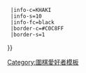 {{Userbox
  |id={{{1}}}
  |id-c=deepskyblue
  |id-fc=navy
  |id-s=16
  |info=這個用戶是'''[[{{{2}}}]]'''的[[圍棋|棋]]迷。{{#if:{{{3|}}}|{{{3}}}}}
  |info-c=KHAKI
  |info-s=10
  |info-fc=black
  |border-c=#C0C8FF
  |border-s=1
}}<noinclude>
[[Category:圍棋愛好者模板]]
</noinclude>
